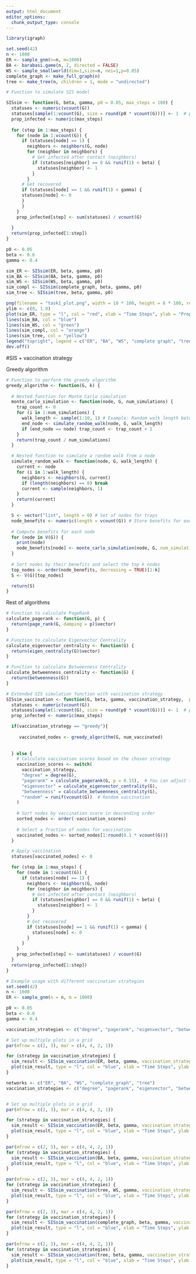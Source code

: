 ```yaml
---
output: html_document
editor_options: 
  chunk_output_type: console
---
```


```r
library(igraph)
```

```r
set.seed(42)
n <- 1000
ER <- sample_gnm(n=n, m=1000)
BA <- barabasi.game(n, 2, directed = FALSE)
WS <- sample_smallworld(dim=1,size=n, nei=1,p=0.05)
complete_graph <- make_full_graph(n)
tree <- make_tree(n, children = 1, mode = "undirected")
```


```r
# Function to simulate SIS model

SISsim <- function(G, beta, gamma, p0 = 0.05, max_steps = 100) {
  statuses <- numeric(vcount(G))
  statuses[sample(1:vcount(G), size = round(p0 * vcount(G)))] <- 1  # p0 fraction infected
  prop_infected <- numeric(max_steps)
  
  for (step in 1:max_steps) {
    for (node in 1:vcount(G)) {
      if (statuses[node] == 1) {
        neighbors <- neighbors(G, node)
        for (neighbor in neighbors) {
          # Get infected after contact (neighbors)
          if (statuses[neighbor] == 0 && runif(1) < beta) {
            statuses[neighbor] <- 1
          }
        }
      # Get recovered
      if (statuses[node] == 1 && runif(1) < gamma) {
      statuses[node] <- 0
      }
      }
    }
    prop_infected[step] <- sum(statuses) / vcount(G)
    
  }
  return(prop_infected[1:step])
}
```

```r
p0 <- 0.05
beta <- 0.6
gamma <- 0.4

sim_ER <- SISsim(ER, beta, gamma, p0)
sim_BA <- SISsim(BA, beta, gamma, p0)
sim_WS <- SISsim(WS, beta, gamma, p0)
sim_compl <- SISsim(complete_graph, beta, gamma, p0)
sim_tree <- SISsim(tree, beta, gamma, p0)

png(filename = "task1_plot.png", width = 10 * 100, height = 6 * 100, res = 100) 
ylim <- c(0, 1.0)
plot(sim_ER, type = "l", col = "red", xlab = "Time Steps", ylab = "Proportion Infected", main = "ER Network",  ylim = ylim)
lines(sim_BA, col = "blue")
lines(sim_WS, col = "green")
lines(sim_compl, col = "orange")
lines(sim_tree, col = "yellow")
legend("topright", legend = c("ER", "BA", "WS", "complete graph", "tree"), col = c("red", "blue", "green", "orange", "yellow"), lty = 1)
dev.off()
```

#SIS + vaccination strategy

Greedy algorithm

```r
# Function to perform the greedy algorithm
greedy_algorithm <- function(G, k) {
  
  # Nested function for Monte Carlo simulation
  monte_carlo_simulation <- function(node, G, num_simulations) {
    trap_count <- 0
    for (i in 1:num_simulations) {
      walk_length <- sample(1:10, 1) # Example: Random walk length between 1 and 10
      end_node <- simulate_random_walk(node, G, walk_length)
      if (end_node == node) trap_count <- trap_count + 1
    }
    return(trap_count / num_simulations)
  }

  # Nested function to simulate a random walk from a node
  simulate_random_walk <- function(node, G, walk_length) {
    current <- node
    for (i in 1:walk_length) {
      neighbors <- neighbors(G, current)
      if (length(neighbors) == 0) break
      current <- sample(neighbors, 1)
    }
    return(current)
  }

  S <- vector("list", length = 0) # Set of nodes for traps
  node_benefits <- numeric(length = vcount(G)) # Store benefits for each node
  
  # Compute benefits for each node
  for (node in V(G)) {
    print(node)
    node_benefits[node] <- monte_carlo_simulation(node, G, num_simulations = 100) #Set parameters
  }
  
  # Sort nodes by their benefits and select the top k nodes
  top_nodes <- order(node_benefits, decreasing = TRUE)[1:k]
  S <- V(G)[top_nodes]

  return(S)
}
```

Rest of algorithms

```r
# Function to calculate PageRank
calculate_pagerank <- function(G, p) {
  return(page_rank(G, damping = p)$vector)
}

# Function to calculate Eigenvector Centrality
calculate_eigenvector_centrality <- function(G) {
  return(eigen_centrality(G)$vector)
}

# Function to calculate Betweenness Centrality
calculate_betweenness_centrality <- function(G) {
  return(betweenness(G))
}
```

```r
# Extended SIS simulation function with vaccination strategy
SISsim_vaccination <- function(G, beta, gamma, vaccination_strategy,  p0 = 0.05, max_steps = 100, num_vaccinated = round(0.1 * vcount(G))) {
  statuses <- numeric(vcount(G))
  statuses[sample(1:vcount(G), size = round(p0 * vcount(G)))] <- 1  # p0 fraction infected
  prop_infected <- numeric(max_steps)

  if(vaccination_strategy == "greedy"){
    
     vaccinated_nodes <- greedy_algorithm(G, num_vaccinated)
    
    
  } else {
    # Calculate vaccination scores based on the chosen strategy
    vaccination_scores <- switch(
      vaccination_strategy,
      "degree" = degree(G),
      "pagerank" = calculate_pagerank(G, p = 0.15),  # You can adjust the preference parameter
      "eigenvector" = calculate_eigenvector_centrality(G),
      "betweenness" = calculate_betweenness_centrality(G),
      "random" = runif(vcount(G))  # Random vaccination
    )
  
    # Sort nodes by vaccination score in descending order
    sorted_nodes <- order(-vaccination_scores)
  
    # Select a fraction of nodes for vaccination
    vaccinated_nodes <- sorted_nodes[1:round(0.1 * vcount(G))]
  }

  # Apply vaccination
  statuses[vaccinated_nodes] <- 0

  for (step in 1:max_steps) {
    for (node in 1:vcount(G)) {
      if (statuses[node] == 1) {
        neighbors <- neighbors(G, node)
        for (neighbor in neighbors) {
          # Get infected after contact (neighbors)
          if (statuses[neighbor] == 0 && runif(1) < beta) {
            statuses[neighbor] <- 1
          }
        }
        # Get recovered
        if (statuses[node] == 1 && runif(1) < gamma) {
          statuses[node] <- 0
        }
      }
    }
    prop_infected[step] <- sum(statuses) / vcount(G)
  }
  return(prop_infected[1:step])
}

```

```r
# Example usage with different vaccination strategies
set.seed(42)
n <- 1000
ER <- sample_gnm(n = n, m = 1000)

p0 <- 0.05
beta <- 0.6
gamma <- 0.4

vaccination_strategies <- c("degree", "pagerank", "eigenvector", "betweenness", "random")

# Set up multiple plots in a grid
par(mfrow = c(2, 3), mar = c(4, 4, 2, 1))

for (strategy in vaccination_strategies) {
  sim_result <- SISsim_vaccination(ER, beta, gamma, vaccination_strategy = strategy, p0)
  plot(sim_result, type = "l", col = "blue", xlab = "Time Steps", ylab = "Proportion Infected", main = paste("Vaccination Strategy:", strategy))
}

```

```r
networks <- c("ER", "BA", "WS", "complete_graph", "tree")
vaccination_strategies <- c("degree", "pagerank", "eigenvector", "betweenness", "random")


# Set up multiple plots in a grid
par(mfrow = c(2, 3), mar = c(4, 4, 2, 1))

for (strategy in vaccination_strategies) {
  sim_result <- SISsim_vaccination(ER, beta, gamma, vaccination_strategy = strategy, p0)
  plot(sim_result, type = "l", col = "blue", xlab = "Time Steps", ylab = "Proportion Infected", main = paste("Vaccination Strategy in ER:", strategy))
} 

par(mfrow = c(2, 3), mar = c(4, 4, 2, 1))
for (strategy in vaccination_strategies) {
  sim_result <- SISsim_vaccination(BA, beta, gamma, vaccination_strategy = strategy, p0)
  plot(sim_result, type = "l", col = "blue", xlab = "Time Steps", ylab = "Proportion Infected", main = paste("Vaccination Strategy in BA:", strategy))
} 

par(mfrow = c(2, 3), mar = c(4, 4, 2, 1))
for (strategy in vaccination_strategies) {
  sim_result <- SISsim_vaccination(tree, WS, gamma, vaccination_strategy = strategy, p0)
  plot(sim_result, type = "l", col = "blue", xlab = "Time Steps", ylab = "Proportion Infected", main = paste("Vaccination Strategy in WS:", strategy))
} 

par(mfrow = c(2, 3), mar = c(4, 4, 2, 1))
for (strategy in vaccination_strategies) {
  sim_result <- SISsim_vaccination(complete_graph, beta, gamma, vaccination_strategy = strategy, p0)
  plot(sim_result, type = "l", col = "blue", xlab = "Time Steps", ylab = "Proportion Infected", main = paste("Vaccination Strategy in complete_graph:", strategy))
} 

par(mfrow = c(2, 3), mar = c(4, 4, 2, 1))
for (strategy in vaccination_strategies) {
  sim_result <- SISsim_vaccination(tree, beta, gamma, vaccination_strategy = strategy, p0)
  plot(sim_result, type = "l", col = "blue", xlab = "Time Steps", ylab = "Proportion Infected", main = paste("Vaccination Strategy in tree:", strategy))
} 

```



